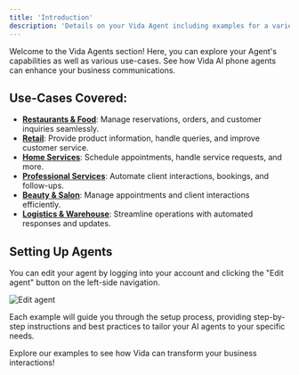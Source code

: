 ```yaml
---
title: 'Introduction'
description: 'Details on your Vida Agent including examples for a variety of objectives and use-cases.'
---
```


Welcome to the Vida Agents section! Here, you can explore your Agent's capabilities as well as various use-cases. See how Vida AI phone agents can enhance your business communications.

## Use-Cases Covered:
- **[Restaurants & Food](/examples/restaurants)**: Manage reservations, orders, and customer inquiries seamlessly.
- **[Retail](/examples/retail)**: Provide product information, handle queries, and improve customer service.
- **[Home Services](/examples/home-services)**: Schedule appointments, handle service requests, and more.
- **[Professional Services](/examples/[professional-services])**: Automate client interactions, bookings, and follow-ups.
- **[Beauty & Salon](/examples/salon)**: Manage appointments and client interactions efficiently.
- **[Logistics & Warehouse](/examples/logistics)**: Streamline operations with automated responses and updates.

## Setting Up Agents

You can edit your agent by logging into your account and clicking the "Edit agent" button on the left-side navigation.

![Edit agent](https://vidapublic.s3.us-east-2.amazonaws.com/vida-edit-agent-screen.png "Edit agent")

Each example will guide you through the setup process, providing step-by-step instructions and best practices to tailor your AI agents to your specific needs.

Explore our examples to see how Vida can transform your business interactions!


